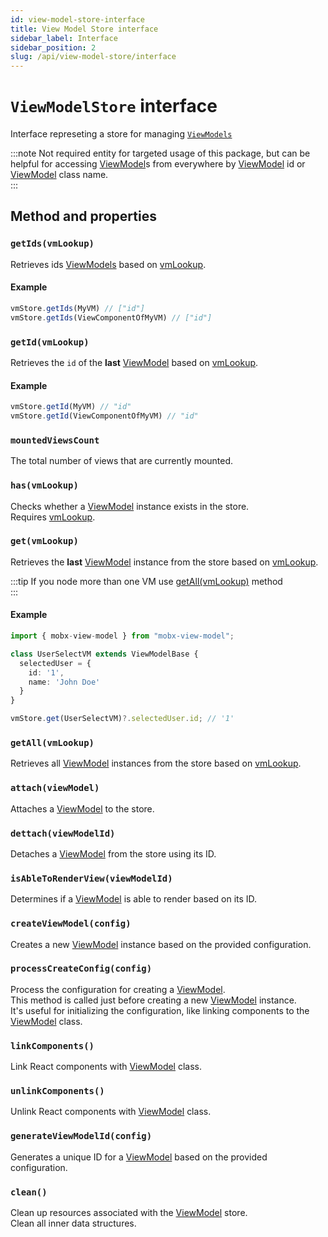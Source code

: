 ```yaml
---
id: view-model-store-interface
title: View Model Store interface
sidebar_label: Interface
sidebar_position: 2
slug: /api/view-model-store/interface
---
```


# `ViewModelStore` interface   

Interface represeting a store for managing [`ViewModels`](/api/view-models/interface)  

:::note
Not required entity for targeted usage of this package, but can be helpful for accessing [ViewModel](/api/view-models/overview)s from everywhere by [ViewModel](/api/view-models/overview) id or [ViewModel](/api/view-models/overview) class name.   
:::


## Method and properties  


### `getIds(vmLookup)`  

Retrieves ids [ViewModels](/api/view-models/interface) based on [vmLookup](/api/other/view-model-lookup).  

#### Example  

```ts
vmStore.getIds(MyVM) // ["id"]
vmStore.getIds(ViewComponentOfMyVM) // ["id"]
```


### `getId(vmLookup)`  

Retrieves the `id` of the **last** [ViewModel](/api/view-models/interface) based on [vmLookup](/api/other/view-model-lookup).  

#### Example  

```ts
vmStore.getId(MyVM) // "id"
vmStore.getId(ViewComponentOfMyVM) // "id"
```

### `mountedViewsCount`  

The total number of views that are currently mounted.   

### `has(vmLookup)`  

Checks whether a [ViewModel](/api/view-models/interface) instance exists in the store.  
Requires [vmLookup](/api/other/view-model-lookup).  

### `get(vmLookup)`  

Retrieves the **last** [ViewModel](/api/view-models/interface) instance from the store based on [vmLookup](/api/other/view-model-lookup).  

:::tip
If you node more than one VM use [getAll(vmLookup)](#getallvmlookup) method  
:::    

#### Example

```ts
import { mobx-view-model } from "mobx-view-model";

class UserSelectVM extends ViewModelBase {
  selectedUser = {
    id: '1',
    name: 'John Doe'
  }
}

vmStore.get(UserSelectVM)?.selectedUser.id; // '1'
```

### `getAll(vmLookup)`  
Retrieves all [ViewModel](/api/view-models/overview) instances from the store based on [vmLookup](/api/other/view-model-lookup).  

### `attach(viewModel)`  
Attaches a [ViewModel](/api/view-models/overview) to the store.  

### `dettach(viewModelId)`  
Detaches a [ViewModel](/api/view-models/overview) from the store using its ID.  

### `isAbleToRenderView(viewModelId)`  
Determines if a [ViewModel](/api/view-models/overview) is able to render based on its ID.  

### `createViewModel(config)`  
Creates a new [ViewModel](/api/view-models/overview) instance based on the provided configuration.  

### `processCreateConfig(config)`  
Process the configuration for creating a [ViewModel](/api/view-models/overview).  
This method is called just before creating a new [ViewModel](/api/view-models/overview) instance.  
It's useful for initializing the configuration, like linking components to the [ViewModel](/api/view-models/overview) class.  

### `linkComponents()`  
Link React components with [ViewModel](/api/view-models/overview) class.  

### `unlinkComponents()`   
Unlink React components with [ViewModel](/api/view-models/overview) class.  

### `generateViewModelId(config)`   
Generates a unique ID for a [ViewModel](/api/view-models/overview) based on the provided configuration.  

### `clean()`  
Clean up resources associated with the [ViewModel](/api/view-models/overview) store.  
Clean all inner data structures.  

